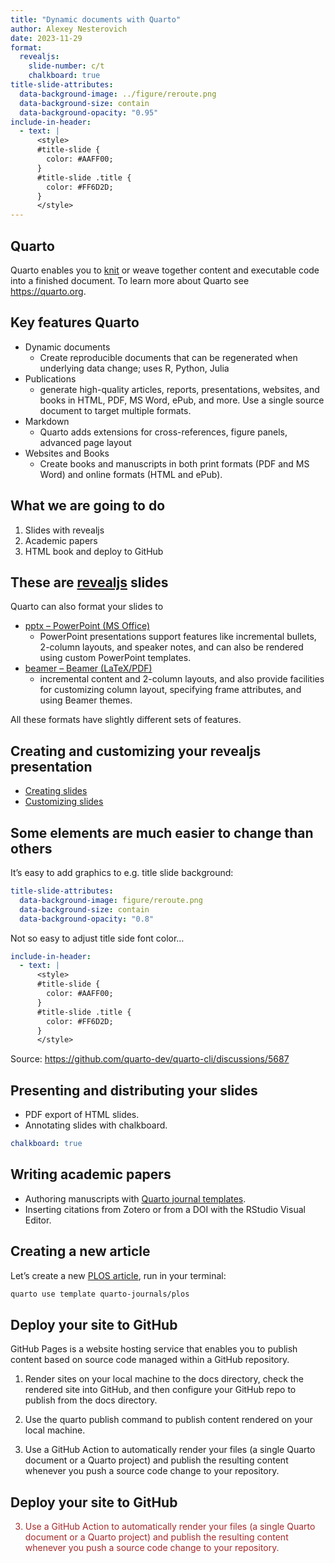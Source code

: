 ```yaml
---
title: "Dynamic documents with Quarto"
author: Alexey Nesterovich
date: 2023-11-29
format: 
  revealjs:
    slide-number: c/t
    chalkboard: true
title-slide-attributes:
  data-background-image: ../figure/reroute.png
  data-background-size: contain
  data-background-opacity: "0.95"
include-in-header:
  - text: |
      <style>
      #title-slide {
        color: #AAFF00;
      }
      #title-slide .title {
        color: #FF6D2D;
      }
      </style>
---
```


## Quarto

Quarto enables you to [knit](https://yihui.org/knitr/) or weave together content and executable code into a finished document. To learn more about Quarto see <https://quarto.org>.


## Key features Quarto {.smaller}

- Dynamic documents
    - Create reproducible documents that can be regenerated when underlying data change; uses R, Python, Julia
- Publications 
    - generate high-quality articles, reports, presentations, websites, and books in HTML, PDF, MS Word, ePub, and more. Use a single source document to target multiple formats.
- Markdown
    - Quarto adds extensions for cross-references, figure panels, advanced page layout
- Websites and Books
    - Create books and manuscripts in both print formats (PDF and MS Word) and online formats (HTML and ePub).
    
## What we are going to do

1. Slides with revealjs
2. Academic papers
3. HTML book and deploy to GitHub


## These are [revealjs](https://quarto.org/docs/presentations/revealjs/) slides {.smaller}

Quarto can also format your slides to 

- [pptx -- PowerPoint (MS Office)](https://quarto.org/docs/presentations/powerpoint.html)
    - PowerPoint presentations support features like incremental bullets, 2-column layouts, and speaker notes, and can also be rendered using custom PowerPoint templates.

- [beamer -- Beamer (LaTeX/PDF)](https://quarto.org/docs/presentations/beamer.html)
    - incremental content and 2-column layouts, and also provide facilities for customizing column layout, specifying frame attributes, and using Beamer themes.

:::{.callout-note}
All these formats have slightly different sets of features.
:::


## Creating and customizing your revealjs presentation

- [Creating slides](https://quarto.org/docs/presentations/revealjs/)
- [Customizing slides](https://quarto.org/docs/presentations/revealjs/advanced.html)


## Some elements are much easier to change than others

It's easy to add graphics to e.g. title slide background:

```.yaml
title-slide-attributes:
  data-background-image: figure/reroute.png
  data-background-size: contain
  data-background-opacity: "0.8"
```

Not so easy to adjust title side font color...

```.yaml
include-in-header:
  - text: |
      <style>
      #title-slide {
        color: #AAFF00;
      }
      #title-slide .title {
        color: #FF6D2D;
      }
      </style>
```


:::footer
Source: [https://github.com/quarto-dev/quarto-cli/discussions/5687](https://github.com/quarto-dev/quarto-cli/discussions/5687)
:::


## Presenting and distributing your slides

- PDF export of HTML slides.
- Annotating slides with chalkboard.

```.yaml
chalkboard: true
```


## Writing academic papers

- Authoring manuscripts with [Quarto journal templates](https://quarto.org/docs/journals/).
- Inserting citations from Zotero or from a DOI with the RStudio Visual Editor.


## Creating a new article

Let's create a new [PLOS article](https://github.com/quarto-journals/plos), run in your terminal:


```.bash
quarto use template quarto-journals/plos
```


## Deploy your site to GitHub {auto-animate=true}

GitHub Pages is a website hosting service that enables you to publish content based on source code managed within a GitHub repository.

1. Render sites on your local machine to the docs directory, check the rendered site into GitHub, and then configure your GitHub repo to publish from the docs directory.    

2. Use the quarto publish command to publish content rendered on your local machine.

::: {}
3. Use a GitHub Action to automatically render your files (a single Quarto document or a Quarto project) and publish the resulting content whenever you push a source code change to your repository. 
:::


## Deploy your site to GitHub {auto-animate=true}

::: {style="color: brown;"}
3. Use a GitHub Action to automatically render your files (a single Quarto document or a Quarto project) and publish the resulting content whenever you push a source code change to your repository.
:::


